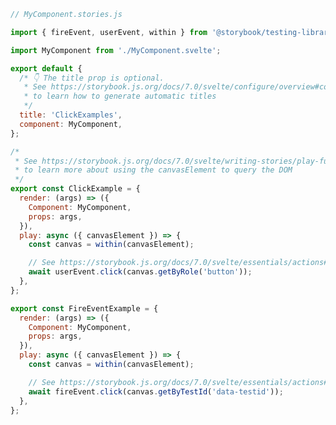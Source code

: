 ```js
// MyComponent.stories.js

import { fireEvent, userEvent, within } from '@storybook/testing-library';

import MyComponent from './MyComponent.svelte';

export default {
  /* 👇 The title prop is optional.
   * See https://storybook.js.org/docs/7.0/svelte/configure/overview#configure-story-loading
   * to learn how to generate automatic titles
   */
  title: 'ClickExamples',
  component: MyComponent,
};

/*
 * See https://storybook.js.org/docs/7.0/svelte/writing-stories/play-function#working-with-the-canvas
 * to learn more about using the canvasElement to query the DOM
 */
export const ClickExample = {
  render: (args) => ({
    Component: MyComponent,
    props: args,
  }),
  play: async ({ canvasElement }) => {
    const canvas = within(canvasElement);

    // See https://storybook.js.org/docs/7.0/svelte/essentials/actions#automatically-matching-args to learn how to setup logging in the Actions panel
    await userEvent.click(canvas.getByRole('button'));
  },
};

export const FireEventExample = {
  render: (args) => ({
    Component: MyComponent,
    props: args,
  }),
  play: async ({ canvasElement }) => {
    const canvas = within(canvasElement);

    // See https://storybook.js.org/docs/7.0/svelte/essentials/actions#automatically-matching-args to learn how to setup logging in the Actions panel
    await fireEvent.click(canvas.getByTestId('data-testid'));
  },
};
```
